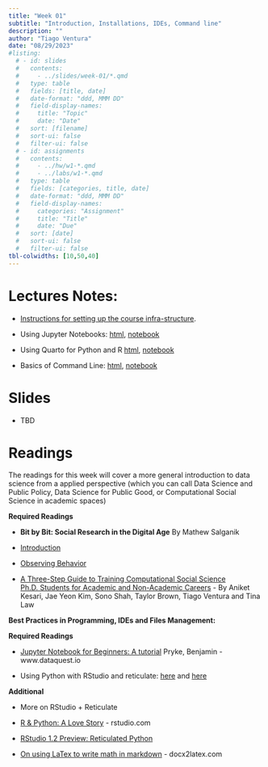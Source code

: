 ```yaml
---
title: "Week 01"
subtitle: "Introduction, Installations, IDEs, Command line"
description: ""
author: "Tiago Ventura"
date: "08/29/2023"
#listing:
  # - id: slides
  #   contents:
  #     - ../slides/week-01/*.qmd
  #   type: table
  #   fields: [title, date]
  #   date-format: "ddd, MMM DD"
  #   field-display-names:
  #     title: "Topic"
  #     date: "Date"
  #   sort: [filename]
  #   sort-ui: false
  #   filter-ui: false
  # - id: assignments
  #   contents:
  #     - ../hw/w1-*.qmd
  #     - ../labs/w1-*.qmd
  #   type: table
  #   fields: [categories, title, date]
  #   date-format: "ddd, MMM DD"
  #   field-display-names:
  #     categories: "Assignment"
  #     title: "Title"
  #     date: "Due"
  #   sort: [date]
  #   sort-ui: false
  #   filter-ui: false
tbl-colwidths: [10,50,40]
---
```


# Lectures Notes:

-   [Instructions for setting up the course infra-structure](/lecture_notes/week-01/course_infrastructure.html).

-   Using Jupyter Notebooks: [html](/lecture_notes/week-01/_using-jupyter-notebooks.html), <a href="/lecture_notes/week-01/_using-jupyter-notebooks.ipynb" download> notebook </a>

-   Using Quarto for Python and R [html](/lecture_notes/week-01/intro-to-quarto.html), <a href="/lecture_notes/week-01/intro-to-quarto.qmd" download> notebook </a>

-   Basics of Command Line: [html](/lecture_notes/week-01/_basics_of_cmd.html), <a href="/lecture_notes/week-01/_basics_of_cmd.ipynb" download> notebook </a>

# Slides

- TBD

<!--[Week 01:Introduction, Installations, IDEs, Command line](/slides/week-1.html)
-->

# Readings

The readings for this week will cover a more general introduction to data science from a applied perspective (which you can call Data Science and Public Policy, Data Science for Public Good, or Computational Social Science in academic spaces)

**Required Readings**

-   **Bit by Bit: Social Research in the Digital Age** By Mathew Salganik

-   [Introduction](https://www.bitbybitbook.com/en/1st-ed/introduction/)

-   [Observing Behavior](https://www.bitbybitbook.com/en/1st-ed/observing-behavior/)

-   [A Three-Step Guide to Training Computational Social Science Ph.D. Students for Academic and Non-Academic Careers](https://www.cambridge.org/core/journals/ps-political-science-and-politics/article/training-computational-social-science-phd-students-for-academic-and-nonacademic-careers/1455690939833B9FFCAC664D4E412057) - By Aniket Kesari, Jae Yeon Kim, Sono Shah, Taylor Brown, Tiago Ventura and Tina Law

**Best Practices in Programming, IDEs and Files Management:**

**Required Readings**

-   [Jupyter Notebook for Beginners: A tutorial](https://www.dataquest.io/blog/jupyter-notebook-tutorial/) Pryke, Benjamin - www.dataquest.io

-   Using Python with RStudio and reticulate: [here](https://docs.rstudio.com/tutorials/user/using-python-with-rstudio-and-reticulate/) and [here](https://support.posit.co/hc/en-us/articles/360023654474-Installing-and-Configuring-Python-with-RStudio)

**Additional**

-   More on RStudio + Reticulate

  -   [R & Python: A Love Story](https://rstudio.com/solutions/r-and-python/) - rstudio.com

  -   [RStudio 1.2 Preview: Reticulated Python](https://blog.rstudio.com/2018/10/09/rstudio-1-2-preview-reticulated-python/)

  -   [On using LaTex to write math in markdown](https://docx2latex.com/tutorials/Mathematical-equations-LaTeX.html) - docx2latex.com
